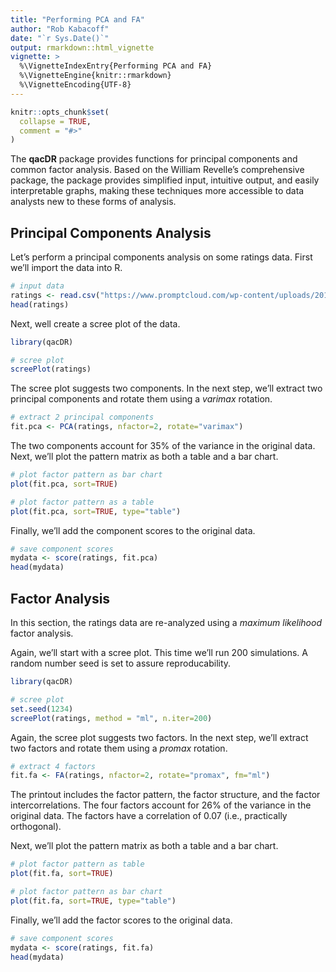```yaml
---
title: "Performing PCA and FA"
author: "Rob Kabacoff"
date: "`r Sys.Date()`"
output: rmarkdown::html_vignette
vignette: >
  %\VignetteIndexEntry{Performing PCA and FA}
  %\VignetteEngine{knitr::rmarkdown}
  %\VignetteEncoding{UTF-8}
---
```


```r
knitr::opts_chunk$set(
  collapse = TRUE,
  comment = "#>"
)
```

The **qacDR** package provides functions for principal components and common factor analysis. Based on the William Revelle's comprehensive \link[psych]{https://cran.r-project.org/web/packages/psych/index.html} package, the \code{factorAnalysis} package provides simplified input, intuitive output, and easily interpretable graphs, making these techniques more accessible to data analysts new to these forms of analysis.

## Principal Components Analysis

Let's perform a principal components analysis on some ratings data. First we'll import the data into R.

```r
# input data
ratings <- read.csv("https://www.promptcloud.com/wp-content/uploads/2017/02/EFA.csv")
head(ratings)
```

Next, well create a scree plot of the data.

```r
library(qacDR)

# scree plot
screePlot(ratings)
```

The scree plot suggests two components. In the next step, we'll extract two principal components and rotate them using a *varimax* rotation.

```r
# extract 2 principal components
fit.pca <- PCA(ratings, nfactor=2, rotate="varimax")
```

The two components account for 35% of the variance in the original data. Next, we'll plot the pattern matrix as both a table and a bar chart.

```r
# plot factor pattern as bar chart
plot(fit.pca, sort=TRUE)

# plot factor pattern as a table
plot(fit.pca, sort=TRUE, type="table")
```

Finally, we'll add the component scores to the original data.

```r
# save component scores
mydata <- score(ratings, fit.pca)
head(mydata)
```

## Factor Analysis

In this section, the ratings data are re-analyzed using a *maximum likelihood* factor analysis.

Again, we'll start with a scree plot. This time we'll run 200 simulations. A random number seed is set to assure reproducability.

```r
library(qacDR)

# scree plot
set.seed(1234)
screePlot(ratings, method = "ml", n.iter=200)
```

Again, the scree plot suggests two factors. In the next step, we'll extract two factors and rotate them using a *promax* rotation.

```r
# extract 4 factors
fit.fa <- FA(ratings, nfactor=2, rotate="promax", fm="ml")
```

The printout includes the factor pattern, the factor structure, and the factor intercorrelations. The four factors account for 26% of the variance in the original data. The factors have a  correlation of 0.07 (i.e., practically orthogonal).

Next, we'll plot the pattern matrix as both a table and a bar chart.

```r
# plot factor pattern as table
plot(fit.fa, sort=TRUE)

# plot factor pattern as bar chart
plot(fit.fa, sort=TRUE, type="table")
```

Finally, we'll add the factor scores to the original data.

```r
# save component scores
mydata <- score(ratings, fit.fa)
head(mydata)
```
